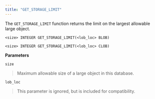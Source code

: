 ```yaml
---
title: "GET_STORAGE_LIMIT"
---
```


The `GET_STORAGE_LIMIT` function returns the limit on the largest allowable large object.

```text
<size> INTEGER GET_STORAGE_LIMIT(<lob_loc> BLOB)

<size> INTEGER GET_STORAGE_LIMIT(<lob_loc> CLOB)
```

**Parameters**

`size`

> Maximum allowable size of a large object in this database.

`lob_loc`

> This parameter is ignored, but is included for compatibility.
